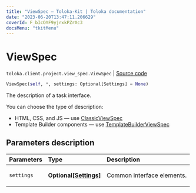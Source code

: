```yaml
---
title: "ViewSpec — Toloka-Kit | Toloka documentation"
date: "2023-06-20T13:47:11.206629"
coverId: F_bIcOYF9yjrxkPZrXc3
docsMenu: "tkitMenu"
---
```


# ViewSpec

`toloka.client.project.view_spec.ViewSpec` | [Source code](https://github.com/Toloka/toloka-kit/blob/v1.2.0/src/client/project/view_spec.py#L19)

```python
ViewSpec(self, *, settings: Optional[Settings] = None)
```

The description of a task interface.

You can choose the type of description:

* HTML, CSS, and JS — use [ClassicViewSpec](/docs/toloka-kit/reference/toloka.client.project.view_spec.ClassicViewSpec)
* Template Builder components — use [TemplateBuilderViewSpec](/docs/toloka-kit/reference/toloka.client.project.view_spec.TemplateBuilderViewSpec)

## Parameters description

| Parameters | Type | Description |
| :----------| :----| :-----------|
`settings`|**Optional\[[Settings](/docs/toloka-kit/reference/toloka.client.project.view_spec.ViewSpec.Settings)\]**|<p>Common interface elements.</p>